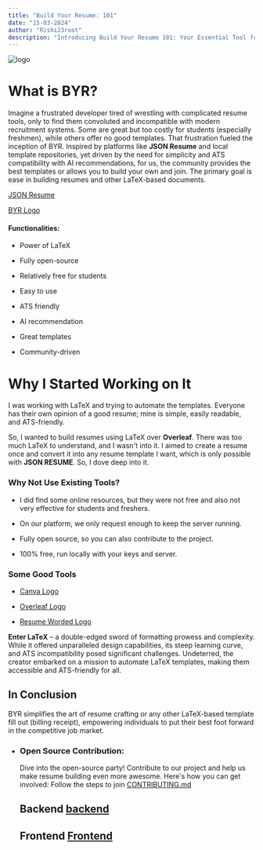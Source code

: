 ```yaml
---
title: "Build Your Resume: 101"
date: "15-03-2024"
author: "Rishi23root"
description: "Introducing Build Your Resume 101: Your Essential Tool for Streamlining the Conversion of LaTeX Templates into User-Friendly Formats. Streamline the resume creation process or any other document and empower users to harness the full potential of LaTeX templates effortlessly. experience with simplicity and efficiency."
---
```


![logo](/logo.png)

# What is BYR?

Imagine a frustrated developer tired of wrestling with complicated resume tools, only to find them convoluted and incompatible with modern recruitment systems. Some are great but too costly for students (especially freshmen), while others offer no good templates. That frustration fueled the inception of BYR. Inspired by platforms like **JSON Resume** and local template repositories, yet driven by the need for simplicity and ATS compatibility with AI recommendations, for us, the community provides the best templates or allows you to build your own and join. The primary goal is ease in building resumes and other LaTeX-based documents.

[JSON Resume](https://jsonresume.org/)

[BYR Logo](https://twitter.com/rishi23root/)

#### Functionalities:

- Power of LaTeX

- Fully open-source

- Relatively free for students

- Easy to use

- ATS friendly

- AI recommendation

- Great templates

- Community-driven

# Why I Started Working on It

I was working with LaTeX and trying to automate the templates. Everyone has their own opinion of a good resume; mine is simple, easily readable, and ATS-friendly.

So, I wanted to build resumes using LaTeX over **Overleaf**. There was too much LaTeX to understand, and I wasn't into it. I aimed to create a resume once and convert it into any resume template I want, which is only possible with **JSON RESUME**. So, I dove deep into it.

### Why Not Use Existing Tools?

- I did find some online resources, but they were not free and also not very effective for students and freshers.

- On our platform, we only request enough to keep the server running.

- Fully open source, so you can also contribute to the project.

- 100% free, run locally with your keys and server.

### Some Good Tools

- [Canva Logo](https://www.canva.com/)

- [Overleaf Logo](https://www.overleaf.com/)

- [Resume Worded Logo](https://resumeworded.com/)

**Enter LaTeX** – a double-edged sword of formatting prowess and complexity. While it offered unparalleled design capabilities, its steep learning curve, and ATS incompatibility posed significant challenges. Undeterred, the creator embarked on a mission to automate LaTeX templates, making them accessible and ATS-friendly for all.

## In Conclusion

BYR simplifies the art of resume crafting or any other LaTeX-based template fill out (billing receipt), empowering individuals to put their best foot forward in the competitive job market.

- ### Open Source Contribution:

  Dive into the open-source party! Contribute to our project and help us make resume building even more awesome. Here's how you can get involved: Follow the steps to join [CONTRIBUTING.md](https://github.com/rishi23root/resume-editor/CONTRIBUTING.md)

  ## Backend [backend](https://github.com/rishi23root/resume-editor/)

  ## Frontend [Frontend](https://github.com/rishi23root/resume-curator/)

